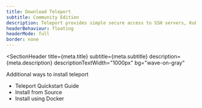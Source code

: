 ```yaml
---
title: Download Teleport
subtitle: Community Edition
description: Teleport provides simple secure access to SSH servers, Kubernetes clusters, PostgreSQL databases and web apps behind NAT, in any environment. It's a certificate authority with an integrated identity-aware proxy.
headerBehaviour: floating
headerMode: full
border: none
---
```



<SectionHeader
  title={meta.title}
  subtitle={meta.subtitle}
  description={meta.description}
  descriptionTextWidth="1000px"
  bg="wave-on-gray"
>
  <Flex flexDirection="column">
    Additional ways to install teleport
    <ul>
      <li>
        <Link href="https://goteleport.com/docs/getting-started/">
          Teleport Quickstart Guide
        </Link>
      </li>
      <li>
        <Link href="https://goteleport.com/installing/">
          Install from Source
        </Link>
      </li>
      <li>
        <Link href="https://quay.io/repository/gravitational/teleport?tab=tags">
          Install using Docker
        </Link>
      </li>
    </ul>
  </Flex>
</SectionHeader>
<Section bg="flatWhite">

  <Download />
</Section>
